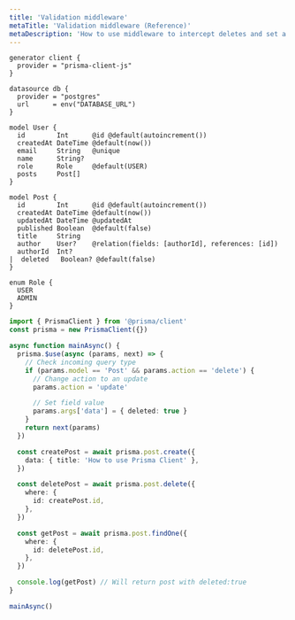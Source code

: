 ```yaml
---
title: 'Validation middleware'
metaTitle: 'Validation middleware (Reference)'
metaDescription: 'How to use middleware to intercept deletes and set a field value instead of deleting the record.'
---
```


<TopBlock>

```prisma
generator client {
  provider = "prisma-client-js"
}

datasource db {
  provider = "postgres"
  url      = env("DATABASE_URL")
}

model User {
  id        Int      @id @default(autoincrement())
  createdAt DateTime @default(now())
  email     String   @unique
  name      String?
  role      Role     @default(USER)
  posts     Post[]
}

model Post {
  id        Int      @id @default(autoincrement())
  createdAt DateTime @default(now())
  updatedAt DateTime @updatedAt
  published Boolean  @default(false)
  title     String
  author    User?    @relation(fields: [authorId], references: [id])
  authorId  Int?
|  deleted   Boolean? @default(false)
}

enum Role {
  USER
  ADMIN
}
```

```ts file=script.ts
import { PrismaClient } from '@prisma/client'
const prisma = new PrismaClient({})

async function mainAsync() {
  prisma.$use(async (params, next) => {
    // Check incoming query type
    if (params.model == 'Post' && params.action == 'delete') {
      // Change action to an update
      params.action = 'update'

      // Set field value
      params.args['data'] = { deleted: true }
    }
    return next(params)
  })

  const createPost = await prisma.post.create({
    data: { title: 'How to use Prisma Client' },
  })

  const deletePost = await prisma.post.delete({
    where: {
      id: createPost.id,
    },
  })

  const getPost = await prisma.post.findOne({
    where: {
      id: deletePost.id,
    },
  })

  console.log(getPost) // Will return post with deleted:true
}

mainAsync()
```

</TopBlock>